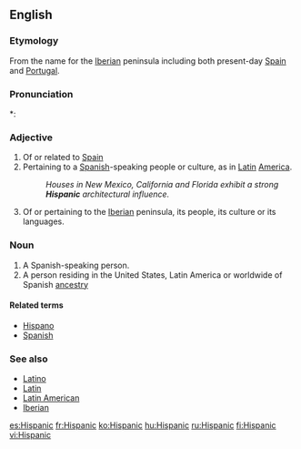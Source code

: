 ==English==

===Etymology===
From {{term|Hispania}} the {{etyl|la}} name for the [[Iberia]]n peninsula including both present-day [[Spain]] and [[Portugal]].

===Pronunciation===
*: {{rhymes|ænɪk}}

===Adjective===
{{en-adj}}

# Of or related to [[Spain]]
# Pertaining to a [[Spanish]]-speaking people or culture, as in [[Latin]] [[America]].
#: ''Houses in New Mexico, California and Florida exhibit a strong '''Hispanic''' architectural influence.''
# {{context|historical}} Of or pertaining to the [[Iberia]]n peninsula, its people, its culture or its languages.

===Noun===
{{en-noun}}

# A Spanish-speaking person.
# A person residing in the United States, Latin America or worldwide of Spanish [[ancestry]]

====Related terms====
* [[Hispano]]
* [[Spanish]]

===See also===
* [[Latino]]
* [[Latin]]
* [[Latin American]]
* [[Iberian]]

[[es:Hispanic]]
[[fr:Hispanic]]
[[ko:Hispanic]]
[[hu:Hispanic]]
[[ru:Hispanic]]
[[fi:Hispanic]]
[[vi:Hispanic]]